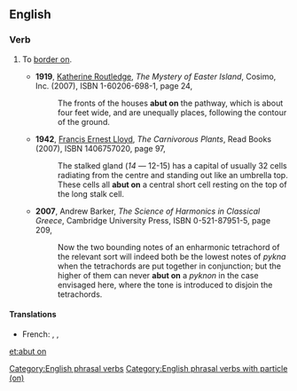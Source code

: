 ==English==

===Verb===
{{en-verb|head=[[abut]] [[on]]|abuts on|abutting on|abutted on}}

# {{context|transitive|lang=en}} To [[border on]].
#* '''1919''', [[wikipedia:Katherine Routledge|Katherine Routledge]], ''The Mystery of Easter Island'',<sup >[http://books.google.com/books?id=tkHNmeZKkXQC ]</sup> Cosimo, Inc. (2007), ISBN 1-60206-698-1, page 24,
#*: The fronts of the houses '''abut on''' the pathway, which is about four feet wide, and are unequally places, following the contour of the ground.
#* '''1942''', [[wikipedia:Francis Ernest Lloyd|Francis Ernest Lloyd]], ''The Carnivorous Plants'',<sup >[http://books.google.com/books?id=lP4Lp2vqq0gC ]</sup> Read Books (2007), ISBN 1406757020, page 97,
#*: The stalked gland (''14'' — 12-15) has a capital of usually 32 cells radiating from the centre and standing out like an umbrella top. These cells all '''abut on''' a central short cell resting on the top of the long stalk cell.
#* '''2007''', Andrew Barker, ''The Science of Harmonics in Classical Greece'',<sup >[http://books.google.com/books?id=xRM9WLpswiEC ]</sup> Cambridge University Press, ISBN 0-521-87951-5, page 209,
#*: Now the two bounding notes of an enharmonic tetrachord of the relevant sort will indeed both be the lowest notes of ''pykna'' when the tetrachords are put together in conjunction; but the higher of them can never '''abut on''' a ''pyknon'' in the case envisaged here, where the tone is introduced to disjoin the tetrachords.

====Translations====
{{trans-top|to border on}}
* French: {{t+|fr|avoisiner|alt=s'avoisiner}}, {{t+|fr|adossé|alt=être adossé}}, {{t+|fr|contigu|alt=être contigu}}
{{trans-mid}}
{{trans-bottom}}

[[Category:English phrasal verbs]]
[[Category:English phrasal verbs with particle (on)]]

[[et:abut on]]